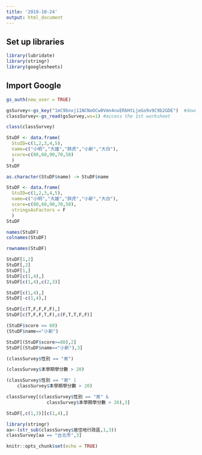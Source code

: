 ```yaml
---
title: '2018-10-24'
output: html_document
---
```

## Set up libraries

```r
library(lubridate)
library(stringr)
library(googlesheets)
```

## Import Google

```r
gs_auth(new_user = TRUE)
```

```r
gsSurvey<-gs_key("1mC9bnxj11NCNoOCw0Vmn4nxERbHtLjeGo9v9C9b2GDE")  #download sheet information as an object
classSurvey<-gs_read(gsSurvey,ws=1) #access the 1st worksheet
```

```r
class(classSurvey)
```


```r
StuDF <- data.frame(
  StuID=c(1,2,3,4,5),
  name=c("小明","大雄","胖虎","小新","大白"),
  score=c(80,60,90,70,50)
  )
StuDF 
```

```r
as.character(StuDF$name) -> StuDF$name
```

```r
StuDF <- data.frame(
  StuID=c(1,2,3,4,5),
  name=c("小明","大雄","胖虎","小新","大白"),
  score=c(80,60,90,70,50),
  stringsAsFactors = F
  )
StuDF 
```

```r
names(StuDF) 
colnames(StuDF)
```

```r
rownames(StuDF)
```

```r
StuDF[1,2]
StuDF[,2]
StuDF[1,]
StuDF[c(1,4),]
StuDF[c(1,4),c(2,3)]
```

```r
StuDF[c(1,4),]
StuDF[-c(1,4),]
```

```r
StuDF[c(T,F,F,F,F),]
StuDF[c(T,F,F,T,F),c(F,T,T,F,F)]
```
```r
(StuDF$score >= 80)
(StuDF$name=="小新")
```
```r
StuDF[(StuDF$score>=80),2]
StuDF[(StuDF$name=="小新"),3]
```
```r
(classSurvey$性別 == "男")

(classSurvey$本學期學分數 > 20)

(classSurvey$性別 == "男" | 
    classSurvey$本學期學分數 > 20)
```

```r
classSurvey[(classSurvey$性別 == "男" & 
               classSurvey$本學期學分數 > 26),3]

```

```r
StuDF[,c(1,3)][c(1,4),]
```
```r
library(stringr)
aa<-(str_sub(classSurvey$居住地行政區,1,3))
classSurvey[aa == "台北市",3]
```

```r
knitr::opts_chunk$set(echo = TRUE)
```

